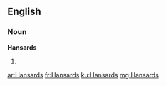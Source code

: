 ==English==

===Noun===
'''Hansards'''

# {{plural of|[[Hansard]]}}

[[ar:Hansards]]
[[fr:Hansards]]
[[ku:Hansards]]
[[mg:Hansards]]